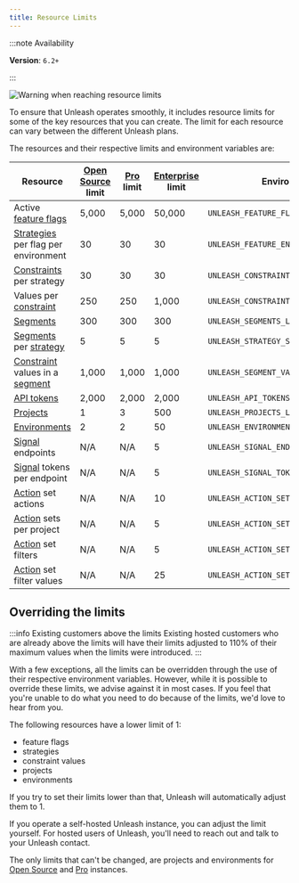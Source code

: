 ```yaml
---
title: Resource Limits
---
```


:::note Availability

**Version**: `6.2+`

:::

![Warning when reaching resource limits](/img/project-limit-warning.png)

To ensure that Unleash operates smoothly, it includes resource limits for some of the key resources that you can create. The limit for each resource can vary between the different Unleash plans.

The resources and their respective limits and environment variables are:

| Resource                                                                             | [Open Source](https://www.getunleash.io/pricing) limit | [Pro](/availability#plans) limit | [Enterprise](https://www.getunleash.io/pricing) limit | Environment variable                           |
|--------------------------------------------------------------------------------------|--------------------------------------------------------|----------------------------------|-------------------------------------------------------|------------------------------------------------|
| Active [feature flags](./feature-toggles)                                            | 5,000                                                  | 5,000                            | 50,000                                                | `UNLEASH_FEATURE_FLAGS_LIMIT`                  |
| [Strategies](./activation-strategies) per flag per environment                       | 30                                                     | 30                               | 30                                                    | `UNLEASH_FEATURE_ENVIRONMENT_STRATEGIES_LIMIT` |
| [Constraints](./activation-strategies#constraints) per strategy                     | 30                                                     | 30                               | 30                                                    | `UNLEASH_CONSTRAINTS_LIMIT`                    |
| Values per [constraint](./activation-strategies#constraints)                        | 250                                                    | 250                              | 1,000                                                 | `UNLEASH_CONSTRAINT_VALUES_LIMIT`              |
| [Segments](./segments)                                                               | 300                                                    | 300                              | 300                                                   | `UNLEASH_SEGMENTS_LIMIT`                       |
| [Segments](./segments) per [strategy](./activation-strategies)                       | 5                                                      | 5                                | 5                                                     | `UNLEASH_STRATEGY_SEGMENTS_LIMIT`              |
| [Constraint](./activation-strategies#constraints) values in a [segment](./segments) | 1,000                                                  | 1,000                            | 1,000                                                 | `UNLEASH_SEGMENT_VALUES_LIMIT`                 |
| [API tokens](./api-tokens-and-client-keys)                                           | 2,000                                                  | 2,000                            | 2,000                                                 | `UNLEASH_API_TOKENS_LIMIT`                     |
| [Projects](./projects)                                                               | 1                                                      | 3                                | 500                                                   | `UNLEASH_PROJECTS_LIMIT`                       |
| [Environments](./environments)                                                       | 2                                                      | 2                                | 50                                                    | `UNLEASH_ENVIRONMENTS_LIMIT`                   |
| [Signal](./signals) endpoints                                                        | N/A                                                    | N/A                              | 5                                                     | `UNLEASH_SIGNAL_ENDPOINTS_LIMIT`               |
| [Signal](./signals) tokens per endpoint                                              | N/A                                                    | N/A                              | 5                                                     | `UNLEASH_SIGNAL_TOKENS_PER_ENDPOINT_LIMIT`     |
| [Action](./actions) set actions                                                      | N/A                                                    | N/A                              | 10                                                    | `UNLEASH_ACTION_SET_ACTIONS_LIMIT`             |
| [Action](./actions) sets per project                                                 | N/A                                                    | N/A                              | 5                                                     | `UNLEASH_ACTION_SETS_PER_PROJECT_LIMIT`        |
| [Action](./actions) set filters                                                      | N/A                                                    | N/A                              | 5                                                     | `UNLEASH_ACTION_SET_FILTERS_LIMIT`             |
| [Action](./actions) set filter values                                                | N/A                                                    | N/A                              | 25                                                    | `UNLEASH_ACTION_SET_FILTER_VALUES_LIMIT`       |



## Overriding the limits

:::info Existing customers above the limits
Existing hosted customers who are already above the limits will have their limits adjusted to 110% of their maximum values when the limits were introduced.
:::

With a few exceptions, all the limits can be overridden through the use of their respective environment variables. However, while it is possible to override these limits, we advise against it in most cases. If you feel that you're unable to do what you need to do because of the limits, we'd love to hear from you.

The following resources have a lower limit of 1:
- feature flags
- strategies
- constraint values
- projects
- environments

If you try to set their limits lower than that, Unleash will automatically adjust them to 1.

If you operate a self-hosted Unleash instance, you can adjust the limit yourself. For hosted users of Unleash, you'll need to reach out and talk to your Unleash contact.

The only limits that can't be changed, are projects and environments for [Open Source](https://www.getunleash.io/pricing) and [Pro](/availability#plans) instances.